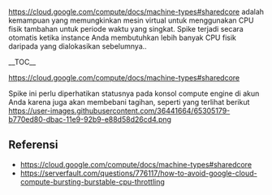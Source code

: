 [[CPU Bursting|https://cloud.google.com/compute/docs/machine-types#sharedcore]] adalah kemampuan yang memungkinkan mesin virtual untuk menggunakan CPU fisik tambahan untuk periode waktu yang singkat. Spike terjadi secara otomatis ketika instance Anda membutuhkan lebih banyak CPU fisik daripada yang dialokasikan sebelumnya..

__TOC__

[[<img src=https://user-images.githubusercontent.com/36441664/64082422-f4c62600-cd38-11e9-8838-95d7673cb64e.png>|https://cloud.google.com/compute/docs/machine-types#sharedcore]]

Spike ini perlu diperhatikan statusnya pada konsol compute engine di akun Anda karena juga akan membebani tagihan, seperti yang terlihat berikut [[sebagai contoh|https://user-images.githubusercontent.com/36441664/65305179-b770ed80-dbac-11e9-92b9-e88d58d26cd4.png]] 

==Referensi==
* [[Shared-core machine types|https://cloud.google.com/compute/docs/machine-types#sharedcore]]
* [[How to avoid Google Cloud Compute bursting/burstable cpu throttling|https://serverfault.com/questions/776117/how-to-avoid-google-cloud-compute-bursting-burstable-cpu-throttling]]
